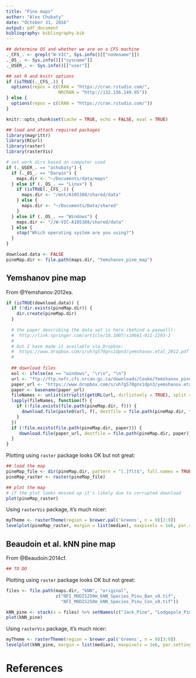 ```yaml
---
title: "Pine maps"
author: "Alex Chubaty"
date: "October 31, 2016"
output: pdf_document
bibliography: bibliography.bib
---
```


```r
## determine OS and whether we are on a CFS machine
._CFS_. <- grepl("W-VIC", Sys.info()[["nodename"]])
._OS_. <- Sys.info()[["sysname"]]
._USER_. <- Sys.info()[["user"]]

## set R and knitr options
if (isTRUE(._CFS_.)) {
  options(repos = c(CRAN = "https://cran.rstudio.com/",
                    NRCRAN = "http://132.156.149.95"))
} else {
  options(repos = c(CRAN = "https://cran.rstudio.com/"))
}

knitr::opts_chunk$set(cache = TRUE, echo = FALSE, eval = TRUE)

## load and attach required packages
library(magrittr)
library(RCurl)
library(raster)
library(rasterVis)

# set work dirs based on computer used
if (._USER_. == "achubaty") {
  if (._OS_. == "Darwin") {
    maps.dir <- "~/Documents/data/maps"
  } else if (._OS_. == "Linux") {
    if (isTRUE(._CFS_.)) {
      maps.dir <- "/mnt/A105388/shared/data"
    } else {
      maps.dir <- "~/Documents/Data/shared"
    }
  } else if (._OS_. == "Windows") {
    maps.dir <- "//W-VIC-A105388/shared/data"
  } else {
    stop("Which operating system are you using?")
  }
}

download.data <- FALSE
pineMap.dir <- file.path(maps.dir, "Yemshanov_pine_map")
```

## Yemshanov pine map

From @Yemshanov:2012ea.

```r
if (isTRUE(download.data)) {
  if (!dir.exists(pineMap.dir)) {
    dir.create(pineMap.dir)
  }
  
  # the paper describing the data set is here (behind a paywall):
  #  http://link.springer.com/article/10.1007/s10661-011-2293-2
  #
  # but I have made it available via Dropbox:
  #  https://www.dropbox.com/s/uh7g570gns1dpn3/yemshanov.etal_2012.pdf
  #
  
  ## download files
  eol <- ifelse(os == "windows", "\r\n", "\n")
  url <- "ftp://ftp.nofc.cfs.nrcan.gc.ca/downloads/Cooke/Yemshanov_pine_map/" ## temporory
  paper_url <- "https://www.dropbox.com/s/uh7g570gns1dpn3/yemshanov.etal_2012.pdf?dl=1"
  paper <- basename(paper_url)
  fileNames <- unlist(strsplit(getURL(url, dirlistonly = TRUE), split = eol))
  lapply(fileNames, function(f) {
    if (!file.exists(file.path(pineMap.dir, f))) {
      download.file(paste0(url, f), destfile = file.path(pineMap.dir, f))
    }
  })
  if (!file.exists(file.path(pineMap.dir, paper))) {
     download.file(paper_url, destfile = file.path(pineMap.dir, paper))
  }
}
```

Plotting using `raster` package looks OK but not great:

```r
## load the map
pineMap_file <- dir(pineMap.dir, pattern = "[.]flt$", full.names = TRUE)
pineMap_raster <- raster(pineMap_file)

## plot the map
# if the plot looks messed up it's likely due to corrupted download
plot(pineMap_raster)
```

Using `rasterVis` package, it's much nicer:

```r
myTheme <- rasterTheme(region = brewer.pal('Greens', n = 9)[3:9])
levelplot(pineMap_raster, margin = list(median), maxpixels = 1e6, par.settings = myTheme)
```

## Beaudoin et al. kNN pine map

From @Beaudoin:2014cf.

```r
## TO DO
```

Plotting using `raster` package looks OK but not great:

```r
files <- file.path(maps.dir, "kNN", "original",
                   c("NFI_MODIS250m_kNN_Species_Pinu_Ban_v0.tif",
                     "NFI_MODIS250m_kNN_Species_Pinu_Con_v0.tif"))

kNN_pine <- stack(x = files) %>% setNames(c("Jack_Pine", "Lodgepole_Pine"))
plot(kNN_pine)
```

Using `rasterVis` package, it's much nicer:

```r
myTheme <- rasterTheme(region = brewer.pal('Greens', n = 9)[3:9])
levelplot(kNN_pine, margin = list(median), maxpixels = 1e6, par.settings = myTheme)
```

# References

<!-- automatically generated using bibliography.bib -->